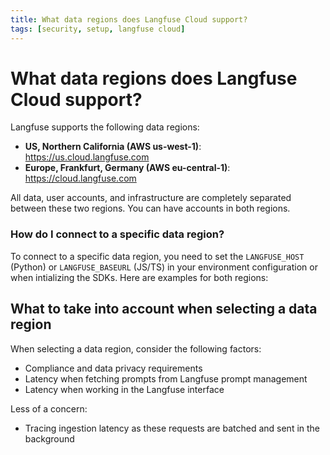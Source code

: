 ```yaml
---
title: What data regions does Langfuse Cloud support?
tags: [security, setup, langfuse cloud]
---
```


# What data regions does Langfuse Cloud support?

Langfuse supports the following data regions:

- **US, Northern California (AWS us-west-1)**: https://us.cloud.langfuse.com
- **Europe, Frankfurt, Germany (AWS eu-central-1)**: https://cloud.langfuse.com

All data, user accounts, and infrastructure are completely separated between these two regions. You can have accounts in both regions.

### How do I connect to a specific data region?

To connect to a specific data region, you need to set the `LANGFUSE_HOST` (Python) or `LANGFUSE_BASEURL` (JS/TS) in your environment configuration or when intializing the SDKs. Here are examples for both regions:

## What to take into account when selecting a data region

When selecting a data region, consider the following factors:

- Compliance and data privacy requirements
- Latency when fetching prompts from Langfuse prompt management
- Latency when working in the Langfuse interface

Less of a concern:

- Tracing ingestion latency as these requests are batched and sent in the background

